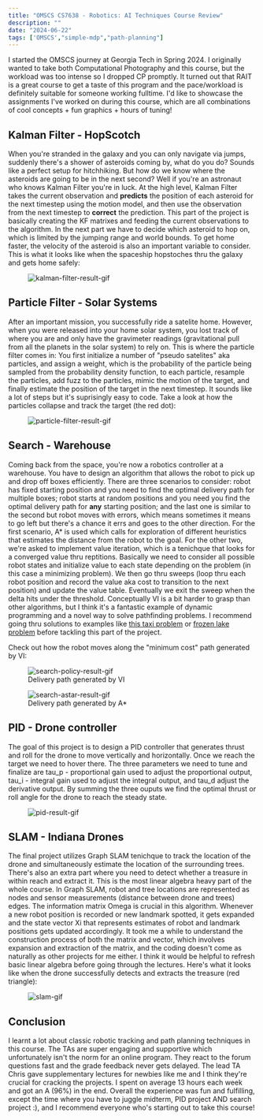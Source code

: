 ```yaml
---
title: "OMSCS CS7638 - Robotics: AI Techniques Course Review"
description: ""
date: "2024-06-22"
tags: ['OMSCS',"simple-mdp","path-planning"]
---
```


I started the OMSCS journey at Georgia Tech in Spring 2024. I originally wanted to take both Computational Photography and this course, but the workload was too intense so I dropped CP promptly. It turned out that RAIT is a great course to get a taste of this program and the pace/workload is definitely suitable for someone working fulltime. I'd like to showcase the assignments I've worked on during this course, which are all combinations of cool concepts + fun graphics + hours of tuning!

## Kalman Filter - HopScotch

When you're stranded in the galaxy and you can only navigate via jumps, suddenly there's a shower of asteroids coming by, what do you do? Sounds like a perfect setup for hitchhiking. But how do we know where the asteroids are going to be in the next second? Well if you're an astronaut who knows Kalman Filter you're in luck. At the high level, Kalman Filter takes the current observation and **predicts** the position of each asteroid for the next timestep using the motion model, and then use the observation from the next timestep to **correct** the prediction. This part of the project is basically creating the KF matrixes and feeding the current observations to the algorithm. In the next part we have to decide which asteroid to hop on, which is limited by the jumping range and world bounds. To get home faster, the velocity of the asteroid is also an important variable to consider. This is what it looks like when the spaceship hopstoches thru the galaxy and gets home safely:  

<figure className="flex justify-center items-center">
  <img
    src="/rait/kf.gif"
    alt="kalman-filter-result-gif"
  />
</figure>


## Particle Filter - Solar Systems
After an important mission, you successfully ride a satelite home. However, when you were released into your home solar system, you lost track of where you are and only have the gravimeter readings (gravitational pull from all the planets in the solar system) to rely on. This is where the particle filter comes in: 
You first initialize a number of "pseudo satelites" aka particles, and assign a weight, which is the probability of the particle being sampled from the probability density function, to each particle, resample the particles, add fuzz to the particles, mimic the motion of the target, and finally estimate the position of the target in the next timestep. It sounds like a lot of steps but it's suprisingly easy to code. Take a look at how the particles collapse and track the target (the red dot):  
<figure className="flex justify-center items-center">
  <img
    src="/rait/pf.gif"
    alt="particle-filter-result-gif"
  />
</figure>

## Search - Warehouse
Coming back from the space, you're now a robotics controller at a warehouse. You have to design an algorithm that allows the robot to pick up and drop off boxes efficiently. There are three scenarios to consider: robot has fixed starting position and you need to find the optimal delivery path for multiple boxes; robot starts at random positions and you need you find the optimal delivery path for **any** starting position; and the last one is similar to the second but robot moves with errors, which means sometimes it means to go left but there's a chance it errs and goes to the other direction.
For the first scenario, A* is used which calls for exploration of different heuristics that estimates the distance from the robot to the goal. For the other two, we're asked to implement value iteration, which is a tenichque that looks for a converged value thru reptitions. Basically we need to consider all possible robot states and initialize value to each state depending on the problem (in this case a minimizing problem). We then go thru sweeps (loop thru each robot position and record the value aka cost to transition to the next position) and update the value table. Eventually we exit the sweep when the delta hits under the threshold. Conceptually VI is a bit harder to grasp than other algorithms, but I think it's a fantastic example of dynamic programming and a novel way to solve pathfinding problems. I recommend going thru solutions to examples like [this taxi problem](https://www.gymlibrary.dev/environments/toy_text/taxi/) or [frozen lake problem](https://www.gymlibrary.dev/environments/toy_text/frozen_lake/) before tackling this part of the project.  

Check out how the robot moves along the "minimum cost" path generated by VI:
<figure>
      <img
        className="mx-auto"
        src="/rait/search-policy.gif"
        alt="search-policy-result-gif"
      />
    <figcaption style={{textAlign:'center'}}>Delivery path generated by VI</figcaption>
</figure>  

<figure>
    <img
      className="mx-auto"
      src="/rait/search-astar.gif"
      alt="search-astar-result-gif"
    />
    <figcaption style={{textAlign:'center'}}>Delivery path generated by A*</figcaption>
</figure>

## PID - Drone controller
The goal of this project is to design a PID controller that generates thrust and roll for the drone to move vertically and horizontally. Once we reach the target we need to hover there. The three parameters we need to tune and finalize are tau_p - proportional gain used to adjust the proportional output, tau_i - integral gain used to adjust the integral output, and tau_d adjust the derivative output. By summing the three ouputs we find the optimal thrust or roll angle for the drone to reach the steady state. 


<figure>
    <img
      className="mx-auto"
      src="/rait/pid.gif"
      alt="pid-result-gif"
    />
</figure>

## SLAM - Indiana Drones
The final project utilizes Graph SLAM tenichque to track the location of the drone and simultaneously estimate the location of the surrounding trees. There's also an extra part where you need to detect whether a treasure in within reach and extract it. This is the most linear algebra heavy part of the whole course. In Graph SLAM, robot and tree locations are represented as nodes and sensor measurements (distance between drone and trees) edges. The information matrix Omega is crucial in this algorithm. Whenever a new robot position is recorded or new landmark spotted, it gets expanded and the state vector Xi that represents estimates of robot and landmark positions gets updated accordingly.
It took me a while to understand the construction process of both the matrix and vector, which involves expansion and extraction of the matrix, and the coding doesn't come as naturally as other projects for me either. I think it would be helpful to refresh basic linear algebra before going through the lectures. Here's what it looks like when the drone successfully detects and extracts the treasure (red triangle):

<figure>
    <img
      className="mx-auto"
      src="/rait/slam.gif"
      alt="slam-gif"
    />
</figure>

## Conclusion
I learnt a lot about classic robotic tracking and path planning techniques in this course. The TAs are super engaging and supportive which unfortunately isn't the norm for an online program. They react to the forum questions fast and the grade feedback never gets delayed. The lead TA Chris gave supplementary lectures for newbies like me and I think they're crucial for cracking the projects. I spent on average 13 hours each week and got an A (96%) in the end. Overall the experience was fun and fulfilling, except the time where you have to juggle midterm, PID project AND search project :), and I recommend everyone who's starting out to take this course! 